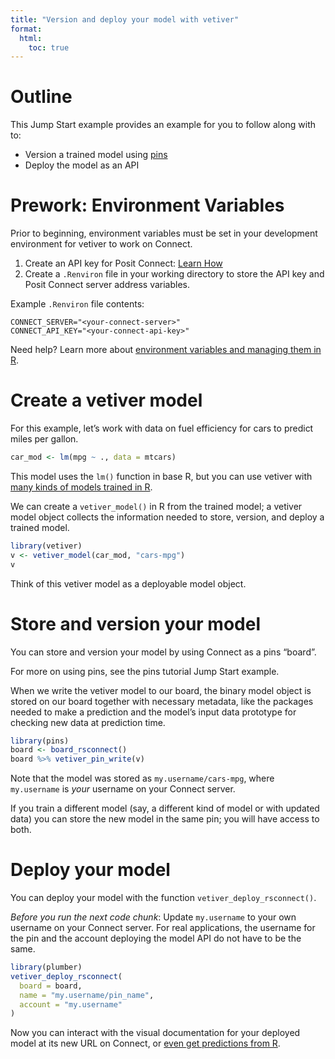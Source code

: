 ```yaml
---
title: "Version and deploy your model with vetiver"
format:
  html:
    toc: true
---
```


# Outline

This Jump Start example provides an example for you to follow along with to:

- Version a trained model using [pins](https://docs.posit.co/connect/user/pins/)
- Deploy the model as an API

# Prework: Environment Variables

Prior to beginning, environment variables must be set in your development environment for vetiver to work on Connect.

1.  Create an API key for Posit Connect: [Learn How](https://docs.posit.co/connect/user/api-keys/)
2.  Create a `.Renviron` file in your working directory to store the API key and Posit Connect server address variables.

Example `.Renviron` file contents:

```verbatim
CONNECT_SERVER="<your-connect-server>"
CONNECT_API_KEY="<your-connect-api-key>"
```

Need help? Learn more about [environment variables and managing them in R](https://rviews.rstudio.com/2017/04/19/r-for-enterprise-understanding-r-s-startup/).

# Create a vetiver model

For this example, let’s work with data on fuel efficiency for cars to predict miles per gallon.

```r
car_mod <- lm(mpg ~ ., data = mtcars)
```

This model uses the `lm()` function in base R, but you can use vetiver with [many kinds of models trained in R](https://vetiver.rstudio.com/get-started/#installation).

We can create a `vetiver_model()` in R from the trained model; a vetiver model object collects the information needed to store, version, and deploy a trained model.

```r
library(vetiver)
v <- vetiver_model(car_mod, "cars-mpg")
v
```

Think of this vetiver model as a deployable model object.

# Store and version your model

You can store and version your model by using Connect as a pins "board". 

:::{.callout-tip}
For more on using pins, see the pins tutorial Jump Start example. 
:::

When we write the vetiver model to our board, the binary model object is stored on our board together with necessary metadata, like the packages needed to make a prediction and the model's input data prototype for checking new data at prediction time.

```r
library(pins)
board <- board_rsconnect()
board %>% vetiver_pin_write(v)
```

:::{.callout-note}
Note that the model was stored as `my.username/cars-mpg`, where `my.username` is _your_ username on your Connect server.
:::

If you train a different model (say, a different kind of model or with updated data) you can store the new model in the same pin; you will have access to both.

# Deploy your model

You can deploy your model with the function `vetiver_deploy_rsconnect()`.

:::{.callout-tip}
*Before you run the next code chunk*: Update `my.username` to your own username on your Connect server.
For real applications, the username for the pin and the account deploying the model API do not have to be the same.
:::

```r
library(plumber)
vetiver_deploy_rsconnect(
  board = board, 
  name = "my.username/pin_name",
  account = "my.username"
)
```

Now you can interact with the visual documentation for your deployed model at its new URL on Connect, or [even get predictions from R](https://docs.posit.co/connect/user/vetiver/#predict-from-your-model-endpoint).
